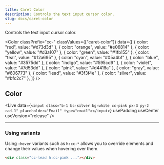 ```yaml
---
title: Caret Color
description: Controls the text input cursor color.
slug: docs/caret-color
---
```


Controls the text input cursor color.

<Color
  classPrefix="cc-"
  classValues={["caret-color"]}
  data={[
    { color: "red", value: "#d73d3d" },
    { color: "orange", value: "#e06814" },
    { color: "yellow", value: "#d3a107" },
    { color: "green", value: "#1fb155" },
    { color: "teal", value: "#12a695" },
    { color: "cyan", value: "#05a4bf" },
    { color: "blue", value: "#3575dd" },
    { color: "indigo", value: "#595cd9" },
    { color: "violet", value: "#7d53dd" },
    { color: "pink", value: "#d4418a" },
    { color: "gray", value: "#606773" },
    { color: "lead", value: "#3f3f4e" },
    { color: "silver", value: "#bfc2c7" },
  ]}
/>

## Color

<Live
  data={`<input class="b-1 bc-silver bg-white cc-pink px-3 py-2 rad-1" placeholder="Email" type="email"></input>`}
  usePadding
  useCenter
  useVersion="release"
/>

---

### Using variants

Using `:hover` variants such as `h:cc-*` allows you to override elements and change their values when hovering over them.

```html "h:cc-pink
<div class="cc-lead h:cc-pink ..."></div>
```
